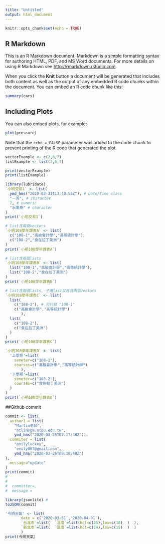 ```yaml
---
title: "Untitled"
output: html_document
---
```


```r
knitr::opts_chunk$set(echo = TRUE)
```

## R Markdown

This is an R Markdown document. Markdown is a simple formatting syntax for authoring HTML, PDF, and MS Word documents. For more details on using R Markdown see <http://rmarkdown.rstudio.com>.

When you click the **Knit** button a document will be generated that includes both content as well as the output of any embedded R code chunks within the document. You can embed an R code chunk like this:

```r
summary(cars)
```

## Including Plots

You can also embed plots, for example:

```r
plot(pressure)
```

Note that the `echo = FALSE` parameter was added to the code chunk to prevent printing of the R code that generated the plot.

```r
vectorExample <- c(2,6,7)
listExample <- list(2,6,7)

print(vectorExample)
print(listExample)
```

```r
library(lubridate)
`小明交易1` <- list(
  ymd_hms("2020-03-31T13:40:55Z"), # Date/Time class
  "一芳", # character
  2, # numeric
  "水果茶" # character
)
print(`小明交易1`)
```

```r
# list含兩個vectors
`小明108學年課表A` <- list(
  c("108-1","高級會計學","高等統計學"),
  c("108-2","食在拉丁美洲")
)
print(`小明108學年課表A`)
```

```r
# list含兩個lists
`小明108學年課表B` <- list(
  list("108-1","高級會計學","高等統計學"),
  list("108-2","食在拉丁美洲")
)
print(`小明108學年課表B`)
```

```r
# list含兩個lists, 子層list又各含兩個vectors
`小明108學年課表C` <- list(
  list(
    c("108-1"), # 可只寫 "108-1"
    c("高級會計學","高等統計學")
       ),
  list(
    c("108-2"),
    c("食在拉丁美洲")
  )
)
print(`小明108學年課表C`)
```

```r
`小明108學年課表D` <- list(
  '上學期'=list(
    semeter=c("108-1"), 
    courses=c("高級會計學","高等統計學")
       ),
  '下學期'=list(
    semeter=c("108-2"),
    courses=c("食在拉丁美洲")
  )
)
print(`小明108學年課表D`)
```

##Github commit

```r
commit <- list(
  author1 = list(
    "Martin老師",
    "mtlin@gm.ntpu.edu.tw",
    ymd_hms("2020-03-25T07:17:40Z")),
  commiter = list(
    "emilyluckey",
    "emily007@gmail.com",
    ymd_hms("2020-03-26T08:18:40Z")
),
  message="update"
)
print(commit)
#
#
#  committer=,
#  message =
```

```r
library(jsonlite) #
toJSON(commit)
```


```r
'今明天氣' <- list(
       date = c('2020-03-31','2020-04-01'),
       `台北市`=list(  `溫度`=list(hot=c(25),low=c(18)  )  ),
       `新北市`=list(  `溫度`=list(hot=c(24),low=c(15)  )  )
       )
print(今明天氣)
```